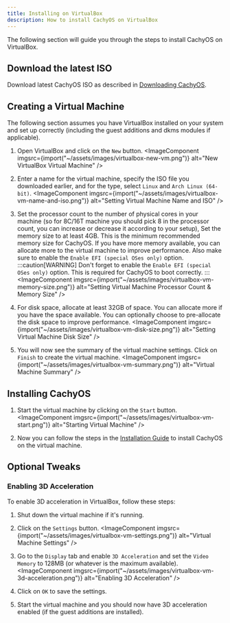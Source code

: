 ```yaml
---
title: Installing on VirtualBox
description: How to install CachyOS on VirtualBox
---
```



The following section will guide you through the steps to install CachyOS on VirtualBox.

## Download the latest ISO

Download latest CachyOS ISO as described in [Downloading CachyOS](/cachyos_basic/download/).

## Creating a Virtual Machine

The following section assumes you have VirtualBox installed on your system and set up correctly (including the guest additions and dkms modules if applicable).

1. Open VirtualBox and click on the `New` button.
<ImageComponent imgsrc={import("~/assets/images/virtualbox-new-vm.png")} alt="New VirtualBox Virtual Machine" />

2. Enter a name for the virtual machine, specify the ISO file you downloaded earlier, and for the type, select `Linux` and `Arch Linux (64-bit)`.
<ImageComponent imgsrc={import("~/assets/images/virtualbox-vm-name-and-iso.png")} alt="Setting Virtual Machine Name and ISO" />

3. Set the processor count to the number of physical cores in your machine (so for 8C/16T machine you should pick 8 in the processor count, you can increase or decrease it according to your setup), Set the memory size to at least 4GB. This is the minimum recommended memory size for CachyOS. If you have more memory available, you can allocate more to the virtual machine to improve performance. Also make sure to enable the `Enable EFI (special OSes only)` option.
:::caution[WARNING]
Don't forget to enable the `Enable EFI (special OSes only)` option. This is required for CachyOS to boot correctly.
:::
<ImageComponent imgsrc={import("~/assets/images/virtualbox-vm-memory-size.png")} alt="Setting Virtual Machine Processor Count & Memory Size" />

4. For disk space, allocate at least 32GB of space. You can allocate more if you have the space available. You can optionally choose to pre-allocate the disk space to improve performance.
<ImageComponent imgsrc={import("~/assets/images/virtualbox-vm-disk-size.png")} alt="Setting Virtual Machine Disk Size" />

5. You will now see the summary of the virtual machine settings. Click on `Finish` to create the virtual machine.
<ImageComponent imgsrc={import("~/assets/images/virtualbox-vm-summary.png")} alt="Virtual Machine Summary" />

## Installing CachyOS

1. Start the virtual machine by clicking on the `Start` button.
<ImageComponent imgsrc={import("~/assets/images/virtualbox-vm-start.png")} alt="Starting Virtual Machine" />

2. Now you can follow the steps in the [Installation Guide](/installation/installation_on_root/) to install CachyOS on the virtual machine.

## Optional Tweaks

### Enabling 3D Acceleration

To enable 3D acceleration in VirtualBox, follow these steps:

1. Shut down the virtual machine if it's running.

2. Click on the `Settings` button.
<ImageComponent imgsrc={import("~/assets/images/virtualbox-vm-settings.png")} alt="Virtual Machine Settings" />

3. Go to the `Display` tab and enable `3D Acceleration` and set the `Video Memory` to 128MB (or whatever is the maximum available).
<ImageComponent imgsrc={import("~/assets/images/virtualbox-vm-3d-acceleration.png")} alt="Enabling 3D Acceleration" />

4. Click on `OK` to save the settings.

5. Start the virtual machine and you should now have 3D acceleration enabled (if the guest additions are installed).
